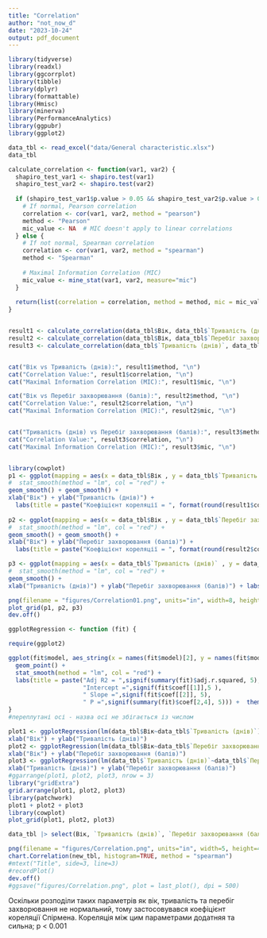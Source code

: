 ---
title: "Correlation"
author: "not_now_d"
date: "2023-10-24"
output: pdf_document
---

```{r pkg, message = FALSE}
library(tidyverse)
library(readxl)
library(ggcorrplot)
library(tibble)
library(dplyr)
library(formattable)
library(Hmisc)
library(minerva)
library(PerformanceAnalytics)
library(ggpubr)
library(ggplot2)
```

```{r}
data_tbl <- read_excel("data/General characteristic.xlsx")
data_tbl
```
```{r}
calculate_correlation <- function(var1, var2) {
  shapiro_test_var1 <- shapiro.test(var1)
  shapiro_test_var2 <- shapiro.test(var2)
  
  if (shapiro_test_var1$p.value > 0.05 && shapiro_test_var2$p.value > 0.05) {
    # If normal, Pearson correlation
    correlation <- cor(var1, var2, method = "pearson")
    method <- "Pearson"
    mic_value <- NA  # MIC doesn't apply to linear correlations
  } else {
    # If not normal, Spearman correlation
    correlation <- cor(var1, var2, method = "spearman")
    method <- "Spearman"
    
    # Maximal Information Correlation (MIC)
    mic_value <- mine_stat(var1, var2, measure="mic")
  }
  
  return(list(correlation = correlation, method = method, mic = mic_value))
}


result1 <- calculate_correlation(data_tbl$Вік, data_tbl$`Тривалість (днів)`)
result2 <- calculate_correlation(data_tbl$Вік, data_tbl$`Перебіг захворювання (балів)`)
result3 <- calculate_correlation(data_tbl$`Тривалість (днів)`, data_tbl$`Перебіг захворювання (балів)`)


cat("Вік vs Тривалість (днів):", result1$method, "\n")
cat("Correlation Value:", result1$correlation, "\n")
cat("Maximal Information Correlation (MIC):", result1$mic, "\n")

cat("Вік vs Перебіг захворювання (балів):", result2$method, "\n")
cat("Correlation Value:", result2$correlation, "\n")
cat("Maximal Information Correlation (MIC):", result2$mic, "\n")


cat("Тривалість (днів) vs Перебіг захворювання (балів):", result3$method, "\n")
cat("Correlation Value:", result3$correlation, "\n")
cat("Maximal Information Correlation (MIC):", result3$mic, "\n")


library(cowplot)
p1 <- ggplot(mapping = aes(x = data_tbl$Вік , y = data_tbl$`Тривалість (днів)`))  + geom_point() +
#  stat_smooth(method = "lm", col = "red") + 
geom_smooth() + geom_smooth() + 
xlab("Вік") + ylab("Тривалість (днів)") + 
  labs(title = paste("Коефіцієнт кореляції = ", format(round(result1$correlation, 2)))) +  theme(axis.text.x = element_text(size=6), axis.text.y = element_text(size=6))
                     
p2 <- ggplot(mapping = aes(x = data_tbl$Вік , y = data_tbl$`Перебіг захворювання (балів)`)) + geom_point() +
#  stat_smooth(method = "lm", col = "red") + 
geom_smooth() + geom_smooth() + 
xlab("Вік") + ylab("Перебіг захворювання (балів)") + 
  labs(title = paste("Коефіцієнт кореляції = ", format(round(result2$correlation, 2)))) +  theme(axis.text.x = element_text(size=6), axis.text.y = element_text(size=6))

p3 <- ggplot(mapping = aes(x = data_tbl$`Тривалість (днів)` , y = data_tbl$`Перебіг захворювання (балів)`)) + geom_point() +
#  stat_smooth(method = "lm", col = "red") + 
geom_smooth() +
xlab("Тривалість (днів)") + ylab("Перебіг захворювання (балів)") + labs(title = paste("Коефіцієнт кореляції = ", format(round(result3$correlation, 2)))) +  theme(axis.text.x = element_text(size=6), axis.text.y = element_text(size=6))
```

```{r}
png(filename = "figures/Correlation01.png", units="in", width=8, height=8, res=1000)
plot_grid(p1, p2, p3)
dev.off()
```

```{r}
ggplotRegression <- function (fit) {

require(ggplot2)

ggplot(fit$model, aes_string(x = names(fit$model)[2], y = names(fit$model)[1])) + 
  geom_point() +
  stat_smooth(method = "lm", col = "red") +
  labs(title = paste("Adj R2 = ",signif(summary(fit)$adj.r.squared, 5),
                     "Intercept =",signif(fit$coef[[1]],5 ),
                     " Slope =",signif(fit$coef[[2]], 5),
                     " P =",signif(summary(fit)$coef[2,4], 5))) +  theme(plot.title = element_text(size=6))
}
#переплутані осі - назва осі не збігається із числом

plot1 <- ggplotRegression(lm(data_tbl$Вік~data_tbl$`Тривалість (днів)`)) + 
xlab("Вік") + ylab("Тривалість (днів)")
plot2 <- ggplotRegression(lm(data_tbl$Вік~data_tbl$`Перебіг захворювання (балів)`)) + 
xlab("Вік") + ylab("Перебіг захворювання (балів)")
plot3 <- ggplotRegression(lm(data_tbl$`Тривалість (днів)`~data_tbl$`Перебіг захворювання (балів)`)) + 
xlab("Тривалість (днів)") + ylab("Перебіг захворювання (балів)")
#ggarrange(plot1, plot2, plot3, nrow = 3)
library("gridExtra")
grid.arrange(plot1, plot2, plot3)
library(patchwork)
plot1 + plot2 + plot3
library(cowplot)
plot_grid(plot1, plot2, plot3)
```

```{r}
data_tbl |> select(Вік, `Тривалість (днів)`, `Перебіг захворювання (балів)`) -> new_tbl

png(filename = "figures/Correlation.png", units="in", width=5, height=4, res=1000)
chart.Correlation(new_tbl, histogram=TRUE, method = "spearman")
#mtext("Title", side=3, line=3)
#recordPlot()
dev.off()
#ggsave("figures/Correlation.png", plot = last_plot(), dpi = 500)
```

Оскільки розподіли таких параметрів як вік, тривалість та перебіг захворювання не нормальний, тому застосовувався коефіцієнт кореляції Спірмена. Кореляція між цим параметрами додатняя та сильна; p < 0.001



